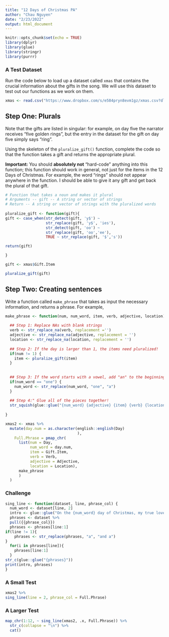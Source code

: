 ```yaml
---
title: "12 Days of Christmas PA"
author: "Chau Nguyen"
date: "2/23/2022"
output: html_document
---
```


```r
knitr::opts_chunk$set(echo = TRUE)
library(dplyr)
library(glue)
library(stringr)
library(purrr)
```

### A Test Dataset

Run the code below to load up a dataset called `xmas` that contains the crucial 
information about the gifts in the song. We will use this dataset to test out
our functions as we work on them.

```r
xmas <- read.csv("https://www.dropbox.com/s/e584pryn8evm1gz/xmas.csv?dl=1")
```

## Step One:  Plurals

Note that the gifts are listed in singular: for example, on day five the
narrator receives "five golden rings", but the entry in the dataset for the gift
on day five simply says "ring".  

Using the skeleton of the `pluralize_gift()` function, complete the code so that 
the function takes a gift and returns the appropriate plural. 

**Important:**  You should **absolutely not** "hard-code" anything into this 
function; this function should work in general, not just for the items in the 12 
Days of Christmas.  For example, the word "rings" should not appear anywhere in 
the function.  I should be able to give it any gift and get back the plural of 
that gift.

```r
# Function that takes a noun and makes it plural
# Arguments -- gift -- A string or vector of strings
# Return -- A string or vector of strings with the pluralized words
 
pluralize_gift <- function(gift){
gift <- case_when(str_detect(gift, 'y$') ~ 
                  str_replace(gift, 'y$', 'ies'),
                  str_detect(gift, 'oo') ~ 
                  str_replace(gift, 'oo','ee'),
                  TRUE ~ str_replace(gift, '$','s'))

return(gift)

}

gift <- xmas$Gift.Item

pluralize_gift(gift)

```

## Step Two: Creating sentences

Write a function called `make_phrase` that takes as input the necessary information, 
and returns a phrase.  For example, 



```r
make_phrase <- function(num, num_word, item, verb, adjective, location) {
  
  ## Step 1: Replace NAs with blank strings
  verb <- str_replace_na(verb, replacement ='')
  adjective <- str_replace_na(adjective, replacement = '')
  location <- str_replace_na(location, replacement = '')
  
  ## Step 2: If the day is larger than 1, the items need pluralized! 
  if(num != 1) {
    item <- pluralize_gift(item)
  }
  
  
  ## Step 3: If the word starts with a vowel, add "an" to the beginning
  if(num_word == "one") {
    num_word <- str_replace(num_word, "one", "a")
  }
  
  ## Step 4:" Glue all of the pieces together! 
  str_squish(glue::glue("{num_word} {adjective} {item} {verb} {location}"))
  
}
```

```r
xmas2 <- xmas %>%
  mutate(day.num = as.character(english::english(Day)
                                ), 
    Full.Phrase = pmap_chr(
      list(num = Day,
           num_word = day.num,
           item = Gift.Item,
           verb = Verb,
           adjective = Adjective,
           location = Location),
      make_phrase
      )
  )


```


### Challenge
```r
sing_line <- function(dataset, line, phrase_col) {
  num_word <- dataset[line, 2]
  intro <- glue::glue("On the {num_word} day of Christmas, my true love gave to me")
  phrases <- dataset %>% 
  pull({{phrase_col}})
  phrases <- phrases[line:1]
if(line != 1){
    phrases <- str_replace(phrases, "a", "and a") 
}
  for(i in phrases[line]){
    phrases[line:1]
  }
str_c(glue::glue("{phrases}"))
print(intro, phrases)
}
```


### A Small Test

```r
xmas2 %>% 
sing_line(line = 2, phrase_col = Full.Phrase)
```

### A Larger Test

```r
map_chr(1:12, ~ sing_line(xmas2, .x, Full.Phrase)) %>%
  str_c(collapse = "\n") %>% 
  cat()

```



